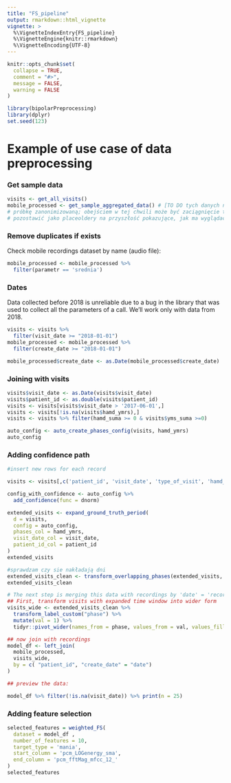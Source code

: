```yaml
---
title: "FS_pipeline"
output: rmarkdown::html_vignette
vignette: >
  %\VignetteIndexEntry{FS_pipeline}
  %\VignetteEngine{knitr::rmarkdown}
  %\VignetteEncoding{UTF-8}
---
```


```r
knitr::opts_chunk$set(
  collapse = TRUE,
  comment = "#>",
  message = FALSE,
  warning = FALSE
)
```


```r
library(bipolarPreprocessing)
library(dplyr)
set.seed(123)
```



# Example of use case of data preprocessing

### Get sample data


```r
visits <- get_all_visits()
mobile_processed <- get_sample_aggregated_data() # [TO DO tych danych nie ma w pakiecie; należy przygotować
# próbkę zanonimizowaną; obejściem w tej chwili może być zaciągnięcie tych danych osobno, a funkcje tutaj
# pozostawić jako placeoldery na przyszłość pokazujące, jak ma wyglądać wczytywanie danych]
```

### Remove duplicates if exists

Check mobile recordings dataset by name (audio file):
```r
mobile_processed <- mobile_processed %>%
  filter(parametr == 'srednia')
```

### Dates

Data collected before 2018 is unreliable due to a bug in the library that was used to collect all the parameters of a call. We'll work only with data from 2018.

```r
visits <- visits %>%
  filter(visit_date >= "2018-01-01")
mobile_processed <- mobile_processed %>%
  filter(create_date >= "2018-01-01")

mobile_processed$create_date <- as.Date(mobile_processed$create_date)
```


### Joining with visits

```r
visits$visit_date <- as.Date(visits$visit_date)
visits$patient_id <- as.double(visits$patient_id)
visits <- visits[visits$visit_date > '2017-06-01',]
visits <- visits[!is.na(visits$hamd_ymrs),]
visits <- visits %>% filter(hamd_suma >= 0 & visits$yms_suma >=0)

auto_config <- auto_create_phases_config(visits, hamd_ymrs)
auto_config
```




### Adding confidence path

```r
#insert new rows for each record

visits <- visits[,c('patient_id', 'visit_date', 'type_of_visit', 'hamd_ymrs')]

config_with_confidence <- auto_config %>%
  add_confidence(func = dnorm)

extended_visits <- expand_ground_truth_period(
  d = visits,
  config = auto_config,
  phases_col = hamd_ymrs,
  visit_date_col = visit_date,
  patient_id_col = patient_id
)
extended_visits
```


```r
#sprawdzam czy sie nakładają dni
extended_visits_clean <- transform_overlapping_phases(extended_visits, config_with_confidence)
extended_visits_clean 

# The next step is merging this data with recordings by 'date' = 'recording_date' (day only)
## First, transform visits with expanded time window into wider form
visits_wide <- extended_visits_clean %>%
  transform_label_custom("phase") %>%
  mutate(val = 1) %>%
  tidyr::pivot_wider(names_from = phase, values_from = val, values_fill = 0)

## now join with recordings
model_df <- left_join(
  mobile_processed,
  visits_wide,
  by = c( "patient_id", "create_date" = "date")
) 

## preview the data:
```


```r
model_df %>% filter(!is.na(visit_date)) %>% print(n = 25)
```

### Adding feature selection

```r
selected_features = weighted_FS(
  dataset = model_df ,
  number_of_features = 10,
  target_type = 'mania',
  start_column = 'pcm_LOGenergy_sma',
  end_column = 'pcm_fftMag_mfcc_12_'
)
selected_features
```
